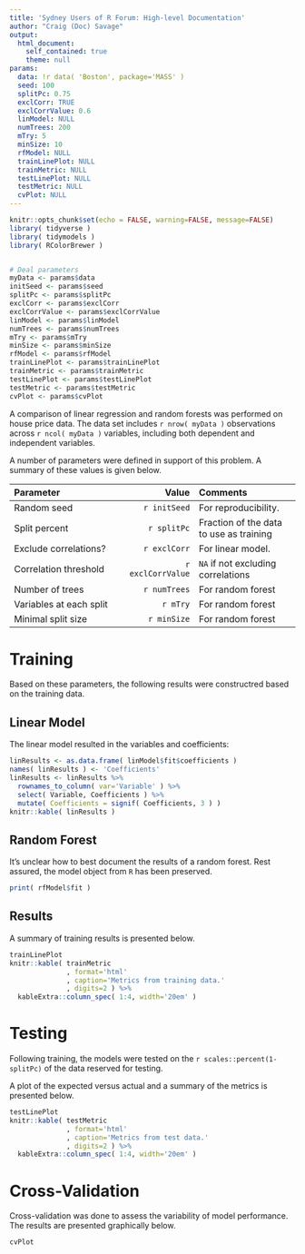 ```yaml
---
title: 'Sydney Users of R Forum: High-level Documentation'
author: "Craig (Doc) Savage"
output: 
  html_document: 
    self_contained: true
    theme: null
params:
  data: !r data( 'Boston', package='MASS' )
  seed: 100
  splitPc: 0.75
  exclCorr: TRUE
  exclCorrValue: 0.6
  linModel: NULL
  numTrees: 200
  mTry: 5
  minSize: 10
  rfModel: NULL
  trainLinePlot: NULL
  trainMetric: NULL
  testLinePlot: NULL
  testMetric: NULL
  cvPlot: NULL
---
```


```r
knitr::opts_chunk$set(echo = FALSE, warning=FALSE, message=FALSE)
library( tidyverse )
library( tidymodels )
library( RColorBrewer )


# Deal parameters
myData <- params$data
initSeed <- params$seed
splitPc <- params$splitPc
exclCorr <- params$exclCorr 
exclCorrValue <- params$exclCorrValue  
linModel <- params$linModel
numTrees <- params$numTrees
mTry <- params$mTry
minSize <- params$minSize
rfModel <- params$rfModel
trainLinePlot <- params$trainLinePlot
trainMetric <- params$trainMetric
testLinePlot <- params$testLinePlot
testMetric <- params$testMetric
cvPlot <- params$cvPlot
```

A comparison of linear regression and random forests was performed on house price data. The data set includes `r nrow( myData )` observations across `r ncol( myData )` variables, including both dependent and independent variables.

A number of parameters were defined in support of this problem. A summary of these values is given below.

<div class="centered">

| **Parameter** | **Value** | **Comments** |
|:--------------|----------:|:-------------|
Random seed | `r initSeed` | For reproducibility.
Split percent | `r splitPc` | Fraction of the data to use as training
Exclude correlations? | `r exclCorr` | For linear model.
Correlation threshold | `r exclCorrValue` | `NA` if not excluding correlations
Number of trees | `r numTrees` | For random forest
Variables at each split | `r mTry` | For random forest
Minimal split size | `r minSize` | For random forest

</div>

# Training

Based on these parameters, the following results were constructred based on the training data.

## Linear Model

The linear model resulted in the variables and coefficients:

```r
linResults <- as.data.frame( linModel$fit$coefficients )
names( linResults ) <- 'Coefficients' 
linResults <- linResults %>%
  rownames_to_column( var='Variable' ) %>%
  select( Variable, Coefficients ) %>%
  mutate( Coefficients = signif( Coefficients, 3 ) )
knitr::kable( linResults )
```

## Random Forest

It's unclear how to best document the results of a random forest. Rest assured, the model object from `R` has been preserved.

```r
print( rfModel$fit )
```

## Results

A summary of training results is presented below. 

```r
trainLinePlot
knitr::kable( trainMetric
              , format='html'
              , caption='Metrics from training data.'
              , digits=2 ) %>%
  kableExtra::column_spec( 1:4, width='20em' )
```


# Testing

Following training, the models were tested on the `r scales::percent(1-splitPc)` of the data reserved for testing.

A plot of the expected versus actual and a summary of the metrics is presented below.

```r
testLinePlot
knitr::kable( testMetric
              , format='html'
              , caption='Metrics from test data.'
              , digits=2 ) %>%
  kableExtra::column_spec( 1:4, width='20em' )
```


# Cross-Validation

Cross-validation was done to assess the variability of model performance. The results are presented graphically below.

```r
cvPlot
````